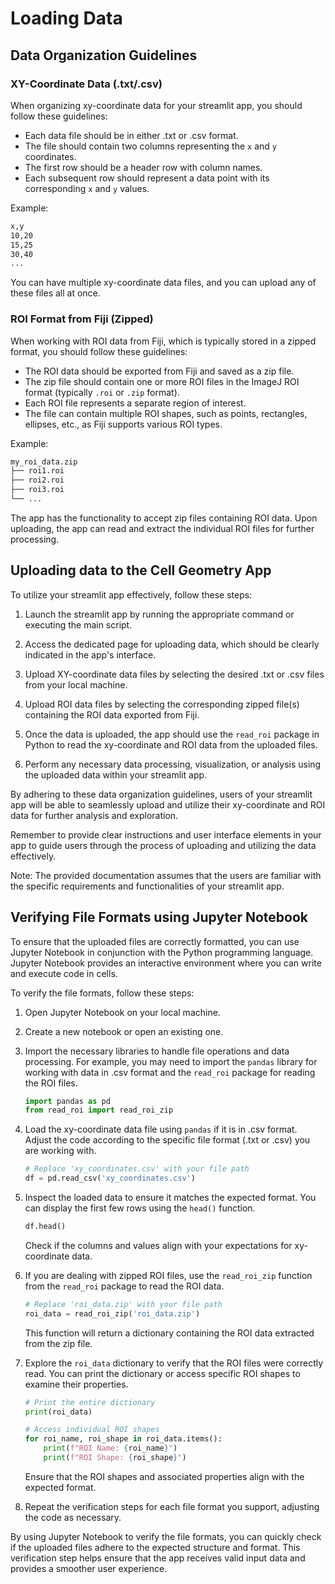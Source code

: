 # Loading Data


## Data Organization Guidelines 

### XY-Coordinate Data (.txt/.csv)

   When organizing xy-coordinate data for your streamlit app, you should follow these guidelines:

   - Each data file should be in either .txt or .csv format.
   - The file should contain two columns representing the `x` and `y` coordinates.
   - The first row should be a header row with column names.
   - Each subsequent row should represent a data point with its corresponding `x` and `y` values.

   Example:
   ```bash
   x,y
   10,20
   15,25
   30,40
   ...
   ```

   You can have multiple xy-coordinate data files, and you can upload any of these files all at once.

### **ROI Format from Fiji (Zipped)**

   When working with ROI data from Fiji, which is typically stored in a zipped format, you should follow these guidelines:

   - The ROI data should be exported from Fiji and saved as a zip file.
   - The zip file should contain one or more ROI files in the ImageJ ROI format (typically `.roi` or `.zip` format).
   - Each ROI file represents a separate region of interest.
   - The file can contain multiple ROI shapes, such as points, rectangles, ellipses, etc., as Fiji supports various ROI types.

   Example:
   ```bash
   my_roi_data.zip
   ├── roi1.roi
   ├── roi2.roi
   ├── roi3.roi
   └── ...
   ```

   The app has the functionality to accept zip files containing ROI data. Upon uploading, the app can read and extract the individual ROI files for further processing.

## Uploading data to the Cell Geometry App

To utilize your streamlit app effectively, follow these steps:

1. Launch the streamlit app by running the appropriate command or executing the main script.

2. Access the dedicated page for uploading data, which should be clearly indicated in the app's interface.

3. Upload XY-coordinate data files by selecting the desired .txt or .csv files from your local machine.

4. Upload ROI data files by selecting the corresponding zipped file(s) containing the ROI data exported from Fiji.

5. Once the data is uploaded, the app should use the `read_roi` package in Python to read the xy-coordinate and ROI data from the uploaded files.

6. Perform any necessary data processing, visualization, or analysis using the uploaded data within your streamlit app.

By adhering to these data organization guidelines, users of your streamlit app will be able to seamlessly upload and utilize their xy-coordinate and ROI data for further analysis and exploration.

Remember to provide clear instructions and user interface elements in your app to guide users through the process of uploading and utilizing the data effectively.

Note: The provided documentation assumes that the users are familiar with the specific requirements and functionalities of your streamlit app.




## Verifying File Formats using Jupyter Notebook

To ensure that the uploaded files are correctly formatted, you can use Jupyter Notebook in conjunction with the Python programming language. Jupyter Notebook provides an interactive environment where you can write and execute code in cells.

To verify the file formats, follow these steps:

1. Open Jupyter Notebook on your local machine.

2. Create a new notebook or open an existing one.

3. Import the necessary libraries to handle file operations and data processing. For example, you may need to import the `pandas` library for working with data in .csv format and the `read_roi` package for reading the ROI files.

   ```python
   import pandas as pd
   from read_roi import read_roi_zip
   ```

4. Load the xy-coordinate data file using `pandas` if it is in .csv format. Adjust the code according to the specific file format (.txt or .csv) you are working with.

   ```python
   # Replace 'xy_coordinates.csv' with your file path
   df = pd.read_csv('xy_coordinates.csv')  
   ```

5. Inspect the loaded data to ensure it matches the expected format. You can display the first few rows using the `head()` function.

   ```python
   df.head()
   ```

   Check if the columns and values align with your expectations for xy-coordinate data.

6. If you are dealing with zipped ROI files, use the `read_roi_zip` function from the `read_roi` package to read the ROI data.

   ```python
   # Replace 'roi_data.zip' with your file path
   roi_data = read_roi_zip('roi_data.zip') 
   ```

   This function will return a dictionary containing the ROI data extracted from the zip file.

7. Explore the `roi_data` dictionary to verify that the ROI files were correctly read. You can print the dictionary or access specific ROI shapes to examine their properties.

   ```python
   # Print the entire dictionary
   print(roi_data)  

   # Access individual ROI shapes
   for roi_name, roi_shape in roi_data.items():
       print(f"ROI Name: {roi_name}")
       print(f"ROI Shape: {roi_shape}")
   ```

   Ensure that the ROI shapes and associated properties align with the expected format.

8. Repeat the verification steps for each file format you support, adjusting the code as necessary.

By using Jupyter Notebook to verify the file formats, you can quickly check if the uploaded files adhere to the expected structure and format. This verification step helps ensure that the app receives valid input data and provides a smoother user experience.

